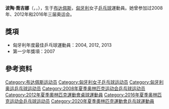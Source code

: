 {{eastern name order|[[匈牙利语|匈牙利语]]}}
{{Infobox table tennis player
| name = 波陶·喬吉娜<br />Póta Georgina
| image =
| image_size = <!-- Only for images narrower than 220 pixels -->
| caption =
| fullname =
| nicknames =
| nationality = {{HUN}}
| residence =
| playingstyle= 右手、横握拍法<ref name=ttc>{{cite web|url=http://www.ttc-berlin-eastside.de/bundesliga/mannschaft/#c420|title=Georgina Póta Profile|publisher=TTC Berlin Eastside official website|accessdate=16 July 2014|language=de|deadurl=yes|archiveurl=https://web.archive.org/web/20140722111847/http://www.ttc-berlin-eastside.de/bundesliga/mannschaft/#c420|archivedate=2014年7月22日|df=}}</ref>
| equipment = Stiga<ref name=ttc />
| hrank=14 <small>（2015年1月）</small><ref name=ranking>{{cite web|url=http://www.ittf.com/ittf_ranking/world_ranking_per_name.asp?Player_ID=107525&Siniors=1|title=World Ranking Record for Georgina Póta|publisher=International Table Tennis Federation|accessdate=16 July 2014|deadurl=yes|archiveurl=https://web.archive.org/web/20140730015843/http://www.ittf.com/ittf_ranking/world_ranking_per_name.asp?Player_ID=107525&Siniors=1|archivedate=2014年7月30日}}</ref>
| crank=30 <small>（2017年2月）</small><ref name=ranking />
| club = [[TTC_Berlin_Eastside|TTC Berlin Eastside]]
| birth_date = {{Birth date and age|1985|01|13|df=y}}<ref name=sref>{{cite web|url=http://www.sports-reference.com/olympics/athletes/po/georgina-pota-1.html|title=Georgina Póta Bio, Stats and Results|publisher=Sports Reference|accessdate=16 July 2014|archive-date=2014-07-25|archive-url=https://web.archive.org/web/20140725114929/http://www.sports-reference.com/olympics/athletes/po/georgina-pota-1.html|dead-url=yes}}</ref>
| birth_place = {{HUN}}[[布達佩斯|布達佩斯]]
| death_date =
| death_place =
| height =  {{convert|1.7|m|ftin}}<ref name= sref />
| weight = {{convert|60|kg|lb|abbr=on}}<ref name= sref />
|}}

'''波陶·喬吉娜'''（{{lang-hu|'''Póta Georgina'''}}，{{IPA-hu|ˈpoːtɒ ˈɡɛorɡinɒ}}，{{bd|1985年|1月13日||}}），生于[[布达佩斯|布达佩斯]]，[[匈牙利|匈牙利]]女子[[乒乓球|乒乓球]]運動員。她曾参加过2008年、2012年和2016年三届奥运会。

== 獎項 ==
* 匈牙利年度最佳乒乓球運動員：2004, 2012, 2013
* 第一少年獎項：2007

== 參考资料 ==
{{Reflist}}

{{欧洲乒乓球锦标赛女子双打冠军}}
{{欧洲乒乓球锦标赛女子团体冠军}}

{{Authority control}}
{{DEFAULTSORT:Póta, Georgina}}
[[Category:布达佩斯运动员|Category:布达佩斯运动员]]
[[Category:匈牙利女子乒乓球运动员|Category:匈牙利女子乒乓球运动员]]
[[Category:匈牙利奥运乒乓球运动员|Category:匈牙利奥运乒乓球运动员]]
[[Category:2008年夏季奥林匹克运动会乒乓球运动员|Category:2008年夏季奥林匹克运动会乒乓球运动员]]
[[Category:2012年夏季奧林匹克運動會桌球運動員|Category:2012年夏季奧林匹克運動會桌球運動員]]
[[Category:2016年夏季奥林匹克运动会乒乓球运动员|Category:2016年夏季奥林匹克运动会乒乓球运动员]]
[[Category:2020年夏季奧林匹克運動會乒乓球運動員|Category:2020年夏季奧林匹克運動會乒乓球運動員]]